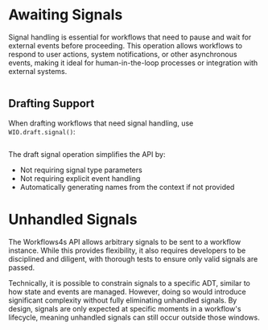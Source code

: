 
# Awaiting Signals

Signal handling is essential for workflows that need to pause and wait for external events before proceeding. This operation allows workflows to respond to user actions, system notifications, or other asynchronous events, making it ideal for human-in-the-loop processes or integration with external systems.

```scala file=./main/scala/workflows4s/example/docs/HandleSignalExample.scala start=start_withoutError end=end_withoutError
```

<OperationOutputs name="handle-signal"/>

## Drafting Support

When drafting workflows that need signal handling, use `WIO.draft.signal()`:

```scala file=./main/scala/workflows4s/example/docs/DraftSignalExample.scala start=start_draft end=end_draft
```

The draft signal operation simplifies the API by:
- Not requiring signal type parameters
- Not requiring explicit event handling
- Automatically generating names from the context if not provided

# Unhandled Signals

The Workflows4s API allows arbitrary signals to be sent to a workflow instance. While this provides flexibility, it also
requires developers to be disciplined and diligent, with thorough tests to ensure only valid signals are passed.

Technically, it is possible to constrain signals to a specific ADT, similar to how state and
events are managed. However, doing so would introduce significant complexity without fully eliminating unhandled
signals. By design, signals are only expected at specific moments in a workflow's lifecycle, meaning unhandled signals
can still occur outside those windows.
